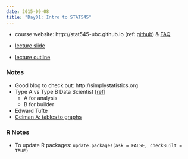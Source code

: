 ```yaml
---
date: 2015-09-08
title: "Day01: Intro to STAT545"
---
```


- course website: http://stat545-ubc.github.io (ref: [github](https://github.com/STAT545-UBC/STAT545-UBC.github.io)) & [FAQ](http://stat545-ubc.github.io/faq.html)

- [lecture slide](http://www.slideshare.net/jenniferbryan5811/ubc-stat545-2014-cm001-intro-tocourse)
- [lecture outline](http://stat545-ubc.github.io/cm001_course-intro-sw-install-account-signup.html)

### Notes
- Good blog to check out: http://simplystatistics.org
- Type A vs Type B Data Scientist [[ref](http://www.quora.com/What-is-data-science)]
    - A for analysis
    - B for builder
- Edward Tufte
- [Gelman A: tables to graphs](http://www.stat.columbia.edu/~gelman/research/published/dodhia.pdf)

### R Notes
- To update R packages: `update.packages(ask = FALSE, checkBuilt = TRUE)`
